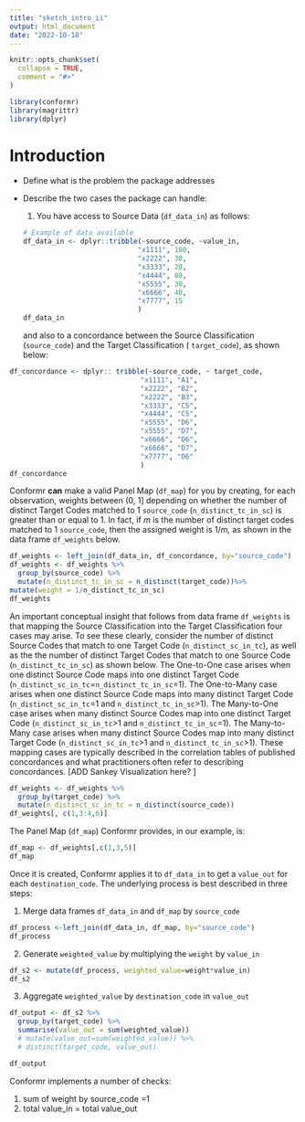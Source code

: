 ```yaml
---
title: "sketch_intro_ii"
output: html_document
date: "2022-10-18"
---
```


```r
knitr::opts_chunk$set(
  collapse = TRUE,
  comment = "#>"
)
```

```r
library(conformr)
library(magrittr)
library(dplyr)
```

# Introduction

-   Define what is the problem the package addresses

-   Describe the two cases the package can handle:

    1.  You have access to Source Data (`df_data_in`) as follows:

    ```r



    # Example of data available 
    df_data_in <- dplyr::tribble(~source_code, ~value_in,
                                "x1111", 100,
                                "x2222", 30,
                                "x3333", 20,
                                "x4444", 80,
                                "x5555", 30,
                                "x6666", 40,
                                "x7777", 15
                                )
    df_data_in
    ```

    and also to a concordance between the Source Classification (`source_code`) and the Target Classification ( `target_code`), as shown below:

```r
   
df_concordance <- dplyr:: tribble(~source_code, ~ target_code,
                                "x1111", "A1",
                                "x2222", "B2",
                                "x2222", "B3",
                                "x3333", "C5",
                                "x4444", "C5",
                                "x5555", "D6",
                                "x5555", "D7",
                                "x6666", "D6",
                                "x6666", "D7",
                                "x7777", "D6"
                                )
df_concordance
```

Conformr **can** make a valid Panel Map (`df_map`) for you by creating, for each observation, weights between (0, 1] depending on whether the number of distinct Target Codes matched to 1 `source_code` (`n_distinct_tc_in_sc`) is greater than or equal to 1. In fact, if *m* is the number of distinct target codes matched to 1 `source_code`, then the assigned weight is 1/*m,* as shown in the data frame `df_weights` below.

```r
df_weights <- left_join(df_data_in, df_concordance, by="source_code")
df_weights <- df_weights %>%
  group_by(source_code) %>%
  mutate(n_distinct_tc_in_sc = n_distinct(target_code))%>%
mutate(weight = 1/n_distinct_tc_in_sc)
df_weights
```

An important conceptual insight that follows from data frame `df_weights` is that mapping the Source Classification into the Target Classification four cases may arise. To see these clearly, consider the number of distinct Source Codes that match to one Target Code (`n_distinct_sc_in_tc`), as well as the the number of distinct Target Codes that match to one Source Code (`n_distinct_tc_in_sc`) as shown below. The One-to-One case arises when one distinct Source Code maps into one distinct Target Code (`n_distinct_sc_in_tc`=`n_distinct_tc_in_sc`=1). The One-to-Many case arises when one distinct Source Code maps into many distinct Target Code (`n_distinct_sc_in_tc`=1 and `n_distinct_tc_in_sc`\>1). The Many-to-One case arises when many distinct Source Codes map into one distinct Target Code (`n_distinct_sc_in_tc`\>1 and `n_distinct_tc_in_sc`=1). The Many-to-Many case arises when many distinct Source Codes map into many distinct Target Code (`n_distinct_sc_in_tc`\>1 and `n_distinct_tc_in_sc`\>1). These mapping cases are typically described in the correlation tables of published concordances and what practitioners often refer to describing concordances. [ADD Sankey Visualization here? ]

```r
df_weights <- df_weights %>%
  group_by(target_code) %>%
  mutate(n_distinct_sc_in_tc = n_distinct(source_code))
df_weights[, c(1,3:4,6)]
```

The Panel Map (`df_map`) Conformr provides, in our example, is:

```r
df_map <- df_weights[,c(1,3,5)]
df_map
```

Once it is created, Conformr applies it to `df_data_in` to get a `value_out` for each `destination_code`. The underlying process is best described in three steps:

1.  Merge data frames `df_data_in` and `df_map` by `source_code`

```r
df_process <-left_join(df_data_in, df_map, by="source_code")
df_process

```

2.  Generate `weighted_value` by multiplying the `weight` by `value_in`

```r
df_s2 <- mutate(df_process, weighted_value=weight*value_in)
df_s2
```

3.  Aggregate `weighted_value` by `destination_code` in `value_out`

```r
df_output <- df_s2 %>%
  group_by(target_code) %>%
  summarise(value_out = sum(weighted_value))
  # mutate(value_out=sum(weighted_value)) %>%
  # distinct(target_code, value_out)

df_output
```

Conformr implements a number of checks:

1.  sum of weight by source_code =1
2.  total value_in = total value_out
